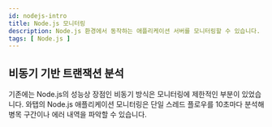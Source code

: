 ```yaml
---
id: nodejs-intro
title: Node.js 모니터링
description: Node.js 환경에서 동작하는 애플리케이션 서버를 모니터링할 수 있습니다.
tags: [ Node.js ]
---
```


## 비동기 기반 트랜잭션 분석

기존에는 Node.js의 성능상 장점인 비동기 방식은 모니터링에 제한적인 부분이 있었습니다. 와탭의 Node.js 애플리케이션 모니터링은 단일 스레드 플로우를 10초마다 분석해 병목 구간이나 에러 내역을 파악할 수 있습니다.
